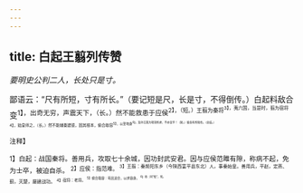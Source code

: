 ```yaml
---
---
---
```

title: 白起王翦列传赞
---



*要明史公判二人，长处只是寸。*

鄙语云：“尺有所短，寸有所长。”（要记短是尺，长是寸，不得倒传。）白起料敌合变<sup>1】，出奇无穷，声震天下，（长。）然不能救患于应侯<sup>2】，（短。）王翦为秦将<sup>3】，夷六国，当是时，翦为宿将<sup>4】，始皇师之，（长。）然不能辅秦建德，固其根本，偷合取容<sup>5】，以至圽身<sup>6】。及孙王离为项羽所虏，不亦宜乎！（短。）彼各有所短也。（总结。）

<sup>注释】

<sup>1】白起：战国秦将。善用兵，攻取七十余城，因功封武安君。因与应侯范雎有隙，称病不起，免为士卒，被迫自杀。
<sup>2】应侯：指范难。
<sup>3】王翦：秦频阳东乡（今陕西富平县东北）人，事秦始皇。善用兵，平赵，定燕、蓟，灭楚，屡建战功。
<sup>4】宿将：老将。
<sup>5】偷合取容：苟且迎合，以求容身。
<sup>6】场：同“殁”，死。